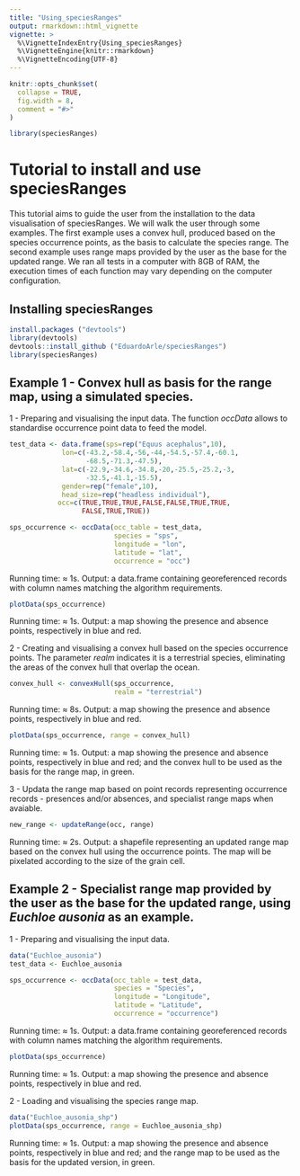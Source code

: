 ```yaml
---
title: "Using_speciesRanges"
output: rmarkdown::html_vignette
vignette: >
  %\VignetteIndexEntry{Using_speciesRanges}
  %\VignetteEngine{knitr::rmarkdown}
  %\VignetteEncoding{UTF-8}
---
```


```r
knitr::opts_chunk$set(
  collapse = TRUE,
  fig.width = 8,
  comment = "#>"
)
```

```r
library(speciesRanges)
```

# Tutorial to install and use speciesRanges

This tutorial aims to guide the user from the installation to the data visualisation of speciesRanges. We will walk the user through some examples. The first example uses a convex hull, produced  based on the species occurrence points, as the basis to calculate the species range. The second example uses range maps provided by the user as the base for the updated range. We ran all tests in a computer with 8GB of RAM, the execution times of each function may vary depending on the computer configuration.

## Installing speciesRanges

```r
install.packages ("devtools")
library(devtools)
devtools::install_github ("EduardoArle/speciesRanges")
library(speciesRanges)
```

## Example 1 - Convex hull as basis for the range map, using a simulated species.


1 - Preparing and visualising the input data. The function *occData* allows to standardise occurrence point data to feed the model.

```r
test_data <- data.frame(sps=rep("Equus acephalus",10),
             lon=c(-43.2,-58.4,-56,-44,-54.5,-57.4,-60.1,
                   -68.5,-71.3,-47.5),
             lat=c(-22.9,-34.6,-34.8,-20,-25.5,-25.2,-3,
                   -32.5,-41.1,-15.5),
             gender=rep("female",10),
             head_size=rep("headless individual"),
            occ=c(TRUE,TRUE,TRUE,FALSE,FALSE,TRUE,TRUE,
                  FALSE,TRUE,TRUE))

sps_occurrence <- occData(occ_table = test_data,
                          species = "sps",
                          longitude = "lon",
                          latitude = "lat",
                          occurrence = "occ")
```

Running time: ≈ 1s.
Output: a data.frame containing georeferenced records with column names matching the algorithm requirements.

```r
plotData(sps_occurrence)
```

Running time: ≈ 1s.
Output: a map showing the presence and absence points, respectively in blue and red. 


2 - Creating and visualising a convex hull based on the species occurrence points. The parameter *realm* indicates it is a terrestrial species, eliminating the areas of the convex hull that overlap the ocean.

```r
convex_hull <- convexHull(sps_occurrence, 
                          realm = "terrestrial")
```

Running time: ≈ 8s.
Output: a map showing the presence and absence points, respectively in blue and red.

```r
plotData(sps_occurrence, range = convex_hull)
```

Running time: ≈ 1s.
Output: a map showing the presence and absence points, respectively in blue and red; and the convex hull to be used as the basis for the range map, in green. 


3 - Updata the range map based on point records representing occurrence records - presences and/or absences, and specialist range maps when avaiable.

```r
new_range <- updateRange(occ, range)
```

Running time: ≈ 2s.
Output: a shapefile representing an updated range map based on the convex hull using the occurrence points. The map will be pixelated according to the size of the grain cell.




## Example 2 - Specialist range map provided by the user as the base for the updated range, using *Euchloe ausonia* as an example.


1 - Preparing and visualising the input data.

```r
data("Euchloe_ausonia")
test_data <- Euchloe_ausonia

sps_occurrence <- occData(occ_table = test_data,
                          species = "Species",
                          longitude = "Longitude",
                          latitude = "Latitude",
                          occurrence = "occurrence")
```

Running time: ≈ 1s.
Output: a data.frame containing georeferenced records with column names matching the algorithm requirements.

```r
plotData(sps_occurrence)
```

Running time: ≈ 1s.
Output: a map showing the presence and absence points, respectively in blue and red.


2 - Loading and visualising the species range map.

```r
data("Euchloe_ausonia_shp")
plotData(sps_occurrence, range = Euchloe_ausonia_shp)
```

Running time: ≈ 1s.
Output: a map showing the presence and absence points, respectively in blue and red; and the range map to be used as the basis for the updated version, in green. 